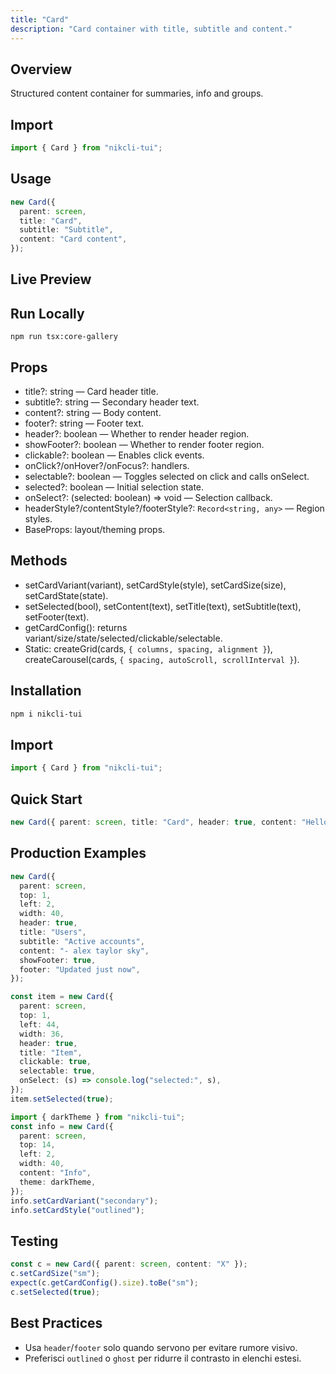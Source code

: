 ```yaml
---
title: "Card"
description: "Card container with title, subtitle and content."
---
```


## Overview

Structured content container for summaries, info and groups.

## Import

```ts
import { Card } from "nikcli-tui";
```

## Usage

```ts
new Card({
  parent: screen,
  title: "Card",
  subtitle: "Subtitle",
  content: "Card content",
});
```

## Live Preview

<Snippet file="previews/card.mdx" />

## Run Locally

`npm run tsx:core-gallery`

## Props

- title?: string — Card header title.
- subtitle?: string — Secondary header text.
- content?: string — Body content.
- footer?: string — Footer text.
- header?: boolean — Whether to render header region.
- showFooter?: boolean — Whether to render footer region.
- clickable?: boolean — Enables click events.
- onClick?/onHover?/onFocus?: handlers.
- selectable?: boolean — Toggles selected on click and calls onSelect.
- selected?: boolean — Initial selection state.
- onSelect?: (selected: boolean) => void — Selection callback.
- headerStyle?/contentStyle?/footerStyle?: `Record<string, any>` — Region styles.
- BaseProps: layout/theming props.

## Methods

- setCardVariant(variant), setCardStyle(style), setCardSize(size), setCardState(state).
- setSelected(bool), setContent(text), setTitle(text), setSubtitle(text), setFooter(text).
- getCardConfig(): returns variant/size/state/selected/clickable/selectable.
- Static: createGrid(cards, `{ columns, spacing, alignment }`), createCarousel(cards, `{ spacing, autoScroll, scrollInterval }`).

## Installation

```bash
npm i nikcli-tui
```

## Import

```ts
import { Card } from "nikcli-tui";
```

## Quick Start

```ts
new Card({ parent: screen, title: "Card", header: true, content: "Hello" });
```

## Production Examples

<CodeGroup>

```typescript
new Card({
  parent: screen,
  top: 1,
  left: 2,
  width: 40,
  header: true,
  title: "Users",
  subtitle: "Active accounts",
  content: "- alex taylor sky",
  showFooter: true,
  footer: "Updated just now",
});
```

```typescript
const item = new Card({
  parent: screen,
  top: 1,
  left: 44,
  width: 36,
  header: true,
  title: "Item",
  clickable: true,
  selectable: true,
  onSelect: (s) => console.log("selected:", s),
});
item.setSelected(true);
```

```typescript
import { darkTheme } from "nikcli-tui";
const info = new Card({
  parent: screen,
  top: 14,
  left: 2,
  width: 40,
  content: "Info",
  theme: darkTheme,
});
info.setCardVariant("secondary");
info.setCardStyle("outlined");
```

</CodeGroup>

## Testing

```ts
const c = new Card({ parent: screen, content: "X" });
c.setCardSize("sm");
expect(c.getCardConfig().size).toBe("sm");
c.setSelected(true);
```

## Best Practices

- Usa `header`/`footer` solo quando servono per evitare rumore visivo.
- Preferisci `outlined` o `ghost` per ridurre il contrasto in elenchi estesi.
